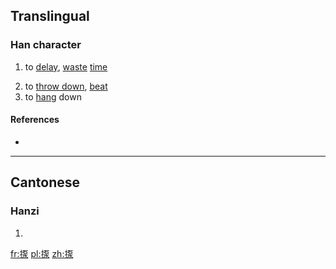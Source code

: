 ==Translingual==

===Han character===
{{Han char|rn=64|rad=手|as=09|sn=12|four=|canj=手一口水 (QMRE)|ids=⿰[[扌]][[泵]]}}

# {{context|Cantonese}} to [[delay]], [[waste]] [[time]]
# to [[throw down]], [[beat]]
# to [[hang]] down

====References====
* {{Han ref|kx=0445.341|hdz=31913.111|uh=63FC|ud=25596}}

----

==Cantonese==

===Hanzi===
{{yue-hanzi|jyut=[[dam1]], [[dam2]], [[dam3]], [[dam4]], [[dap6]]|y=dam1, dam2, dam3, dam4, dap6}}

# {{defn|lang=yue|sort=手09}}

[[fr:揼]]
[[pl:揼]]
[[zh:揼]]